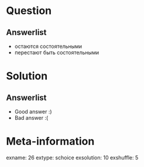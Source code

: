 Question
========


Answerlist
----------
*  остаются состоятельными
*  перестают быть состоятельными

Solution
========

Answerlist
----------
*  Good answer :)
*  Bad answer :(

Meta-information
================
exname: 26
extype: schoice
exsolution: 10
exshuffle: 5
